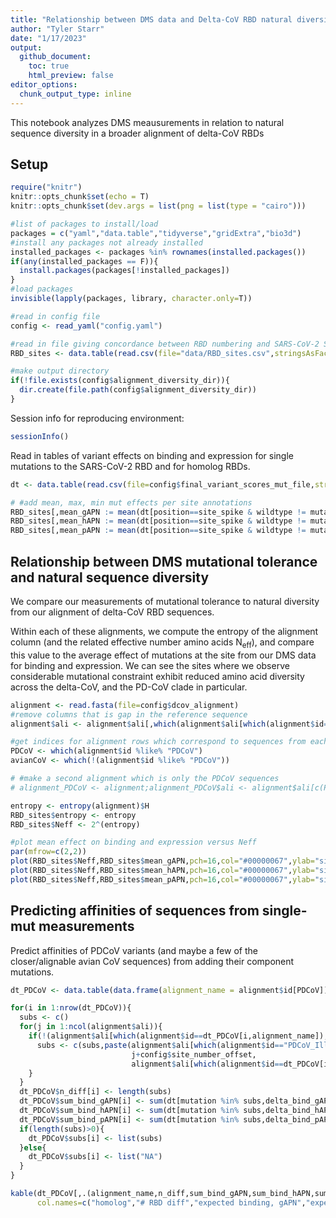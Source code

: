 ```yaml
---
title: "Relationship between DMS data and Delta-CoV RBD natural diversity"
author: "Tyler Starr"
date: "1/17/2023"
output:
  github_document:
    toc: true
    html_preview: false
editor_options: 
  chunk_output_type: inline
---
```


This notebook analyzes DMS meausurements in relation to natural sequence diversity in a broader alignment of delta-CoV RBDs

## Setup

```r
require("knitr")
knitr::opts_chunk$set(echo = T)
knitr::opts_chunk$set(dev.args = list(png = list(type = "cairo")))

#list of packages to install/load
packages = c("yaml","data.table","tidyverse","gridExtra","bio3d")
#install any packages not already installed
installed_packages <- packages %in% rownames(installed.packages())
if(any(installed_packages == F)){
  install.packages(packages[!installed_packages])
}
#load packages
invisible(lapply(packages, library, character.only=T))

#read in config file
config <- read_yaml("config.yaml")

#read in file giving concordance between RBD numbering and SARS-CoV-2 Spike numbering
RBD_sites <- data.table(read.csv(file="data/RBD_sites.csv",stringsAsFactors=F))

#make output directory
if(!file.exists(config$alignment_diversity_dir)){
  dir.create(file.path(config$alignment_diversity_dir))
}
```

Session info for reproducing environment:
```r
sessionInfo()
```

Read in tables of variant effects on binding and expression for single mutations to the SARS-CoV-2 RBD and for homolog RBDs.

```r
dt <- data.table(read.csv(file=config$final_variant_scores_mut_file,stringsAsFactors = F))

# #add mean, max, min mut effects per site annotations
RBD_sites[,mean_gAPN := mean(dt[position==site_spike & wildtype != mutant & mutant != "*",delta_bind_gAPN],na.rm=T),by=site_spike]
RBD_sites[,mean_hAPN := mean(dt[position==site_spike & wildtype != mutant & mutant != "*",delta_bind_hAPN],na.rm=T),by=site_spike]
RBD_sites[,mean_pAPN := mean(dt[position==site_spike & wildtype != mutant & mutant != "*",delta_bind_pAPN],na.rm=T),by=site_spike]

```

## Relationship between DMS mutational tolerance and natural sequence diversity

We compare our measurements of mutational tolerance to natural diversity from our alignment of delta-CoV RBD sequences.

Within each of these alignments, we compute the entropy of the alignment column (and the related effective number amino acids N<sub>eff</sub>), and compare this value to the average effect of mutations at the site from our DMS data for binding and expression. We can see the sites where we observe considerable mutational constraint exhibit reduced amino acid diversity across the delta-CoV, and the PD-CoV clade in particular.

```r
alignment <- read.fasta(file=config$dcov_alignment)
#remove columns that is gap in the reference sequence
alignment$ali <- alignment$ali[,which(alignment$ali[which(alignment$id=="PDCoV_Illinois121_2014_KJ481931/303-416"),]!="-")]

#get indices for alignment rows which correspond to sequences from each of the groups (PDCoV and avian)
PDCoV <- which(alignment$id %like% "PDCoV")
avianCoV <- which(!(alignment$id %like% "PDCoV"))

# #make a second alignment which is only the PDCoV sequences
# alignment_PDCoV <- alignment;alignment_PDCoV$ali <- alignment$ali[c(PDCoV),]; alignment_PDCoV$id <- alignment$id[c(PDCoV)]

entropy <- entropy(alignment)$H
RBD_sites$entropy <- entropy
RBD_sites$Neff <- 2^(entropy)

#plot mean effect on binding and expression versus Neff
par(mfrow=c(2,2))
plot(RBD_sites$Neff,RBD_sites$mean_gAPN,pch=16,col="#00000067",ylab="site mean effect of mutation on gAPN binding",xlab="site N_eff")
plot(RBD_sites$Neff,RBD_sites$mean_hAPN,pch=16,col="#00000067",ylab="site mean effect of mutation on hAPN binding",xlab="site N_eff")
plot(RBD_sites$Neff,RBD_sites$mean_pAPN,pch=16,col="#00000067",ylab="site mean effect of mutation on pAPN binding",xlab="site N_eff")


```

## Predicting affinities of sequences from single-mut measurements

Predict affinities of PDCoV variants (and maybe a few of the closer/alignable avian CoV sequences) from adding their component mutations.

```r
dt_PDCoV <- data.table(data.frame(alignment_name = alignment$id[PDCoV]))

for(i in 1:nrow(dt_PDCoV)){
  subs <- c()
  for(j in 1:ncol(alignment$ali)){
    if(!(alignment$ali[which(alignment$id==dt_PDCoV[i,alignment_name]),j] %in% c("-","X")) & alignment$ali[which(alignment$id=="PDCoV_Illinois121_2014_KJ481931/303-416"),j] != alignment$ali[which(alignment$id==dt_PDCoV[i,alignment_name]),j]){
      subs <- c(subs,paste(alignment$ali[which(alignment$id=="PDCoV_Illinois121_2014_KJ481931/303-416"),j],
                           j+config$site_number_offset,
                           alignment$ali[which(alignment$id==dt_PDCoV[i,alignment_name]),j],sep=""))
    }
  }
  dt_PDCoV$n_diff[i] <- length(subs)
  dt_PDCoV$sum_bind_gAPN[i] <- sum(dt[mutation %in% subs,delta_bind_gAPN])
  dt_PDCoV$sum_bind_hAPN[i] <- sum(dt[mutation %in% subs,delta_bind_hAPN])
  dt_PDCoV$sum_bind_pAPN[i] <- sum(dt[mutation %in% subs,delta_bind_pAPN])
  if(length(subs)>0){
    dt_PDCoV$subs[i] <- list(subs)
  }else{
    dt_PDCoV$subs[i] <- list("NA")
  }
}

kable(dt_PDCoV[,.(alignment_name,n_diff,sum_bind_gAPN,sum_bind_hAPN,sum_bind_pAPN,subs)],
      col.names=c("homolog","# RBD diff","expected binding, gAPN","expected binding, hAPN","expected binding, pAPN","substitutions"))

```

